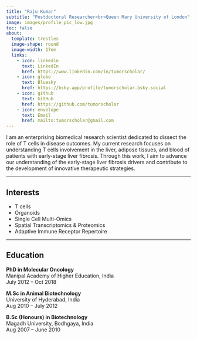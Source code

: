 ```yaml
---
title: "Raju Kumar"
subtitle: "Postdoctoral Researcher<br>Queen Mary University of London"
image: images/profile_pic_low.jpg
toc: false
about: 
  template: trestles
  image-shape: round
  image-width: 17em
  links:
    - icon: linkedin
      text: LinkedIn
      href: https://www.linkedin.com/in/tumorscholar/
    - icon: globe
      text: Bluesky
      href: https://bsky.app/profile/tumorscholar.bsky.social
    - icon: github
      text: GitHub
      href: https://github.com/tumorscholar
    - icon: envelope
      text: Email
      href: mailto:tumorscholar@gmail.com
---
```


::: justify-text
I am an enterprising biomedical research scientist dedicated to dissect the role of T cells in disease outcomes. My current research focuses on understanding T cells involvement in the liver, adipose tissues, and blood of patients with early-stage liver fibrosis. Through this work, I aim to advance our understanding of the early-stage liver fibrosis drivers and contribute to the development of innovative therapeutic strategies.
:::

------------------------------------------------------------------------

## Interests

-   T cells
-   Organoids
-   Single Cell Multi-Omics\
-   Spatial Transcriptomics & Proteomics\
-   Adaptive Immune Receptor Repertoire

------------------------------------------------------------------------

## Education

**PhD in Molecular Oncology**\
Manipal Academy of Higher Education, India\
July 2012 – Oct 2018

**M.Sc in Animal Biotechnology**\
University of Hyderabad, India\
Aug 2010 – July 2012

**B.Sc (Honours) in Biotechnology**\
Magadh University, Bodhgaya, India\
Aug 2007 – June 2010
